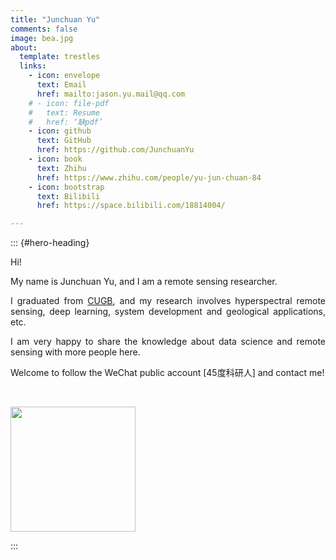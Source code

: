 ```yaml
---
title: "Junchuan Yu"
comments: false
image: bea.jpg
about:
  template: trestles
  links:
    - icon: envelope
      text: Email
      href: mailto:jason.yu.mail@qq.com
    # - icon: file-pdf
    #   text: Resume
    #   href: ‘缺pdf’
    - icon: github
      text: GitHub
      href: https://github.com/JunchuanYu
    - icon: book
      text: Zhihu
      href: https://www.zhihu.com/people/yu-jun-chuan-84
    - icon: bootstrap
      text: Bilibili
      href: https://space.bilibili.com/18814004/

---
```



::: {#hero-heading}

Hi!

My name is Junchuan Yu, and I am a remote sensing researcher.

<p align="justify "> I graduated from [CUGB](https://en.cugb.edu.cn/), and my research involves hyperspectral remote sensing, deep learning, system development and geological applications, etc.<p>

<p align="justify "> I am very happy to share the knowledge about data science and remote sensing with more people here.<p>

<p align="justify "> Welcome to follow the WeChat public account [45度科研人] and contact me!<p>

<br />

<div align=center><img width = '200' height ='200' src ="https://dunazo.oss-cn-beijing.aliyuncs.com/blog/45%E5%BA%A6%E7%A7%91%E7%A0%94%E4%BA%BA%E5%85%AC%E4%BC%97%E5%8F%B7%E4%BA%8C%E7%BB%B4%E7%A0%81new.gif"/></div>

:::
